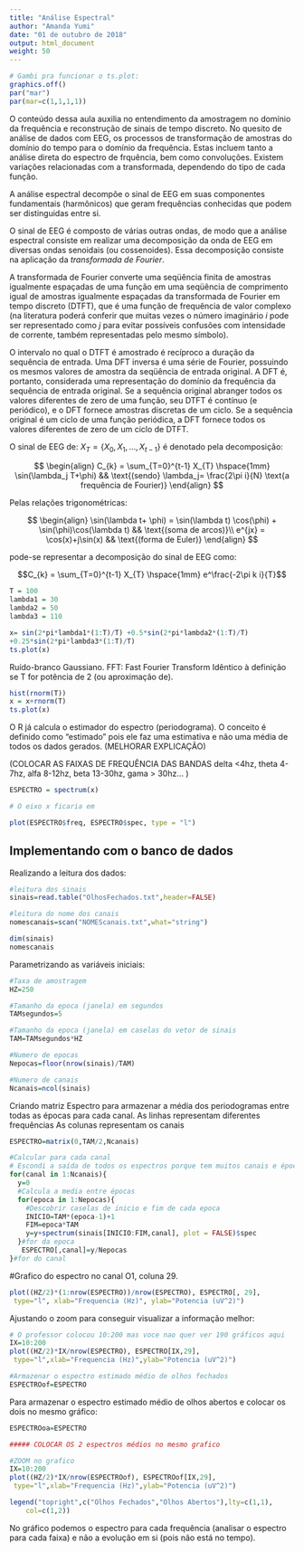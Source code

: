 ```yaml
---
title: "Análise Espectral"
author: "Amanda Yumi"
date: "01 de outubro de 2018"
output: html_document
weight: 50
---
```


```r
# Gambi pra funcionar o ts.plot:
graphics.off()
par("mar")
par(mar=c(1,1,1,1))
```

O conteúdo dessa aula auxilia no entendimento da amostragem no domínio da frequência e reconstrução de sinais de tempo discreto.
No quesito de análise de dados com EEG, os processos de transformação de amostras do domínio do tempo para o domínio da frequência. Estas incluem tanto a análise direta do espectro de frquência, bem como convoluções. Existem variações relacionadas com a transformada, dependendo do tipo de cada função. 

A análise espectral decompõe o sinal de EEG em suas componentes fundamentais (harmônicos) que geram frequências conhecidas que podem ser distinguidas entre si.

O sinal de EEG é composto de várias outras ondas, de modo que a análise espectral consiste em realizar uma decomposição da onda de EEG em diversas ondas senoidais (ou cossenoides). Essa decomposição consiste na aplicação da *transformada de Fourier*.

A transformada de Fourier converte uma seqüência finita de amostras igualmente espaçadas de uma função em uma seqüência de comprimento igual de amostras igualmente espaçadas da transformada de Fourier em tempo discreto (DTFT), que é uma função de frequência de valor complexo (na literatura poderá conferir que muitas vezes o número imaginário $i$ pode ser representado como $j$ para evitar possíveis confusões com intensidade de corrente, também representadas pelo mesmo símbolo).

O intervalo no qual o DTFT é amostrado é recíproco a duração da sequência de entrada. Uma DFT inversa é uma série de Fourier, possuindo os mesmos valores de amostra da seqüência de entrada original. A DFT é, portanto, considerada uma representação do domínio da frequência da sequência de entrada original. Se a sequência original abranger todos os valores diferentes de zero de uma função, seu DTFT é contínuo (e periódico), e o DFT fornece amostras discretas de um ciclo. Se a sequência original é um ciclo de uma função periódica, a DFT fornece todos os valores diferentes de zero de um ciclo de DTFT.


O sinal de EEG de: $X_T = \{X_0, X_1, ..., X_{t-1}\}$ é denotado pela decomposição:

$$
\begin{align}
C_{k} = \sum_{T=0}^{t-1} X_{T} \hspace{1mm} \sin(\lambda_j T+\phi) && \text{(sendo} \lambda_j= \frac{2\pi i}{N} \text{a frequência de Fourier)}
\end{align}
$$

Pelas relações trigonométricas:

$$
\begin{align}
\sin(\lambda t+ \phi) =  \sin(\lambda t) \cos(\phi) + \sin(\phi)\cos(\lambda t)
&& \text{(soma de arcos)}\\
e^{jx} = \cos(x)+j\sin(x) && \text{(forma de Euler)}
\end{align}
$$ 

pode-se representar a decomposição do sinal de EEG como:

$$C_{k} = \sum_{T=0}^{t-1} X_{T} \hspace{1mm} e^\frac{-2\pi k i}{T}$$


```r
T = 100
lambda1 = 30
lambda2 = 50
lambda3 = 110

x= sin(2*pi*lambda1*(1:T)/T) +0.5*sin(2*pi*lambda2*(1:T)/T)
+0.25*sin(2*pi*lambda3*(1:T)/T)
ts.plot(x)
```

Ruído-branco Gaussiano.
FFT: Fast Fourier Transform
Idêntico à definição se T for potência de 2 (ou aproximação de).




```r
hist(rnorm(T))
x = x+rnorm(T)
ts.plot(x)
```

O R já calcula o estimador do espectro (periodograma). O conceito é definido como "estimado" pois ele faz uma estimativa e não uma média de todos os dados gerados.
(MELHORAR EXPLICAÇÃO)

(COLOCAR AS FAIXAS DE FREQUÊNCIA DAS BANDAS delta <4hz, theta 4-7hz, alfa 8-12hz, beta 13-30hz, gama > 30hz... )


```r
ESPECTRO = spectrum(x)

# O eixo x ficaria em 

plot(ESPECTRO$freq, ESPECTRO$spec, type = "l")

```

## Implementando com o banco de dados

Realizando a leitura dos dados:

```r
#leitura dos sinais
sinais=read.table("OlhosFechados.txt",header=FALSE)

#leitura do nome dos canais
nomescanais=scan("NOMEScanais.txt",what="string")

dim(sinais)
nomescanais 
```

Parametrizando as variáveis iniciais:

```r
#Taxa de amostragem
HZ=250

#Tamanho da epoca (janela) em segundos
TAMsegundos=5

#Tamanho da epoca (janela) em caselas do vetor de sinais
TAM=TAMsegundos*HZ

#Numero de epocas
Nepocas=floor(nrow(sinais)/TAM)

#Numero de canais
Ncanais=ncol(sinais)
```

Criando matriz Espectro para armazenar a média dos periodogramas entre todas as épocas para cada canal.
As linhas representam diferentes frequências
As colunas representam os canais


```r
ESPECTRO=matrix(0,TAM/2,Ncanais)

#Calcular para cada canal
# Escondi a saída de todos os espectros porque tem muitos canais e épocas na saída
for(canal in 1:Ncanais){  
  y=0
  #Calcula a media entre épocas
  for(epoca in 1:Nepocas){
    #Descobrir caselas de inicio e fim de cada epoca
    INICIO=TAM*(epoca-1)+1
    FIM=epoca*TAM
    y=y+spectrum(sinais[INICIO:FIM,canal], plot = FALSE)$spec
  }#for da epoca
   ESPECTRO[,canal]=y/Nepocas
}#for do canal

```

#Grafico do espectro no canal O1, coluna 29.

```r
plot((HZ/2)*(1:nrow(ESPECTRO))/nrow(ESPECTRO), ESPECTRO[, 29],
 type="l", xlab="Frequencia (Hz)", ylab="Potencia (uV^2)")

```

Ajustando o zoom para conseguir visualizar a informação melhor:
```r
# O professor colocou 10:200 mas voce nao quer ver 190 gráficos aqui
IX=10:200
plot((HZ/2)*IX/nrow(ESPECTRO), ESPECTRO[IX,29],
 type="l",xlab="Frequencia (Hz)",ylab="Potencia (uV^2)")

#Armazenar o espectro estimado médio de olhos fechados
ESPECTROof=ESPECTRO
```

Para armazenar o espectro estimado médio de olhos abertos e colocar os dois no mesmo gráfico:

```r
ESPECTROoa=ESPECTRO

##### COLOCAR OS 2 espectros médios no mesmo grafico

#ZOOM no grafico
IX=10:200
plot((HZ/2)*IX/nrow(ESPECTROof), ESPECTROof[IX,29],
 type="l",xlab="Frequencia (Hz)",ylab="Potencia (uV^2)")

legend("topright",c("Olhos Fechados","Olhos Abertos"),lty=c(1,1),
    col=c(1,2))
```

No gráfico podemos o espectro para cada frequência (analisar o espectro para cada faixa) e não a evolução em si (pois não está no tempo).
